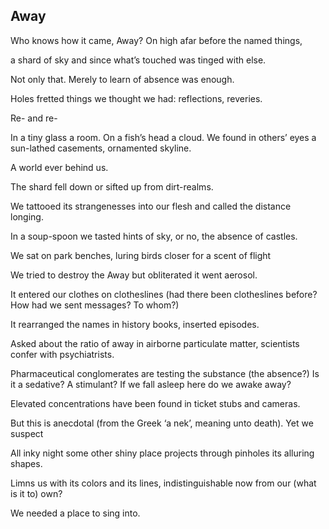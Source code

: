 ## Away

Who knows how it came, Away? 
On high afar before the named things,

a shard of sky and since
what's touched was tinged with else.

Not only that.  Merely to learn
of absence was enough.

Holes fretted things
we thought we had: reflections, reveries.  

Re- and re-

In a tiny glass a room.
On a fish's head a cloud.
We found in others' eyes
a sun-lathed casements, ornamented skyline.

A world ever behind us.

The shard fell down
or sifted up from dirt-realms.

We tattooed its strangenesses into 
our flesh and called the distance longing.



In a soup-spoon we tasted hints
of sky, or no, the absence of 
castles.

We sat on park benches, 
luring birds closer for a scent of flight

We tried to destroy the Away
but obliterated it went aerosol.

It entered our clothes on clotheslines
(had there been clotheslines before?
How had we sent messages?  To whom?)

It rearranged the names in history books,
inserted episodes.

Asked about the ratio of away in airborne particulate matter,
scientists confer with psychiatrists.

Pharmaceutical conglomerates are testing the substance (the absence?)
Is it a sedative? A stimulant?
If we fall asleep here do we awake away?

Elevated concentrations have been found
in ticket stubs and cameras.

But this is anecdotal (from the Greek
'a nek', meaning unto death). Yet we suspect

All inky night some other shiny place
projects through pinholes its alluring shapes.

Limns us with its colors and its lines,
indistinguishable now from our (what is it to) own?

We needed a place to sing into.
